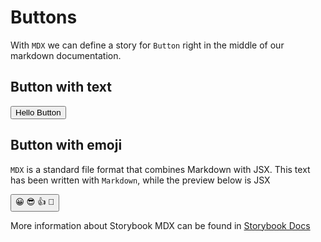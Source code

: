 
<Meta title="MDX/Button" component={Button} />

# Buttons

With `MDX` we can define a story for `Button` right in the middle of our
markdown documentation.

## Button with text

<Preview>
  <Story name="Text">
    <Button onClick={action('clicked')}>Hello Button</Button>
  </Story>
</Preview>

## Button with emoji

`MDX` is a standard file format that combines Markdown with JSX. This text has been written with `Markdown`,
while the preview below is JSX

<Preview>
  <Story name="Emoji" parameters={{ viewMode: 'docs' }}>
    <Button onClick={action('clicked')}>
      <span role="img" aria-label="so cool">
        😀 😎 👍 💯
      </span>
    </Button>
  </Story>
</Preview>

More information about Storybook MDX can be found in [Storybook Docs](https://storybook.js.org/docs/formats/mdx-syntax)
